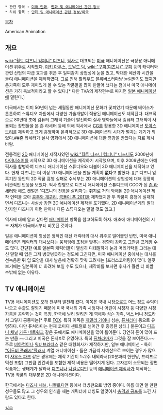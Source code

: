  * 관련 항목 : [[미국 만화]], [[만화 및 애니메이션 관련 정보]]
 * 하위 항목 : [[만화 및 애니메이션 관련 정보/미국]]

[[목차]]

American Animation

== 개요 ==
[[wiki:"월트 디즈니 컴퍼니" 디즈니]], [[픽사]]로 대표되는 [[미국]] 애니메이션은 극장용 애니메이션 위주로 시작했다. [[미키 마우스]], [[도날드 덕]], [[wiki:"구피(디즈니)" 구피]] 등의 캐릭터와 관련 산업의 파급 효과를 겪은 후 일찌감치 상업성에 눈을 떴고, 막대한 예산과 시간을 들여 애니메이션을 제작하였다. 그로 인해 [[할리우드]] [[블록버스터]]마냥 놀림받기도 했지만 온가족이 모두 재미있게 볼 수 있는 작품들을 많이 만들어 냈다는 점에서 미국 애니메이션은 가히 독보적이라고 할 수 있다.[* 다만 TVA의 제작편수로 따지면 [[일본 애니메이션]]에 밀린다.]

미국에서는 이미 50년이 넘는 세월동안 애니메이션 문화가 꽃피었기 때문에 베이스가 튼튼하여 스튜디오 차원에서 다양한 기술개발이 적용된 애니메이션도 제작된다. 대표적으로 80년대 초에 컴퓨터 그래픽 기술이 발전하여 실사 영화들에서 컴퓨터 그래픽이 사용되는 장면들을 본 존 라세터 등에 의해 픽사에서 [[CG]]를 활용한 3D 애니메이션 [[토이스토리]]를 제작하고 크게 흥행하며 본격적으로 3D 애니메이션의 시대가 펼치는 계기가 되었다.##존 라세터가 실사 영화에서 3D 애니메이션에 대한 영감을 받았다는 자료 제시 바람.

전통적인 [[2D]] 애니메이션 제작사였던 [[wiki:"월트 디즈니 컴퍼니" 디즈니]]도 2000년에 [[다이너소어]]를 시작으로 3D 애니메이션을 제작하기 시작했으며, 이후 2006년에는 아예 픽사를 합병하여 디즈니 애니메이션 스튜디오와 더불어 3D 애니메이션을 제작하고 있다. 현재 디즈니는 더 이상 2D 애니메이션을 만들 계획이 '''없다'''고 밝혔다. [http://www.guardian.co.uk/film/2013/mar/07/disney-hand-drawn-animation?CMP=twt_gu #][* 디즈니 암흑기간 동안의 2D 작품 흥행 실패로 수뇌부는 2D 애니메이션의 상업성에 대해 굉장히 비관적인 반응을 보였다. 픽사 합병으로 디즈니 애니메이션 스튜디오의 CCO가 된 [[존 라세터]]와 에드 캣멀은 '디즈니의 전통을 살리자'는 취지로 거의 와해된 2D 애니메이션 제작 인력을 모아 [[공주와 개구리]], [[곰돌이 푸 2011]]을 제작했지만 두 작품이 흥행에 실패하면서 디즈니는 사실상 장편 2D 애니메이션 제작을 포기했다. 2D 애니메이션계의 절대강자인 디즈니가 이런 판이니 다른 스튜디오는 말할 것도 없고.]

역사에 대해 알고 싶다면 [[애니메이션]] 항목을 참고하도록 하자. 애초에 애니메이션의 시초 자체가 미국에서부터 비롯된 것이다.

일본 애니메이션이 영상은 정적인 대신 캐릭터의 대사 위주로 밀어붙인 반면, 미국 애니메이션은 캐릭터의 대사보다는 움직임에 초점을 맞추는 경향이 강하고 그만큼 프레임 수도 많다. 간단한 예로 일본쪽 캐릭터들이 열심히 디테일하게 눈과 머리카락을 그리는 대신 말할 때 입은 그저 벙긋벙긋하는 정도에 그친다면, 미국 애니메이션 중에서는 대사를 선녹음한 뒤 입 모양을 대사 발음에 정확히 맞춰 그려내는 [프리스코어링]이 많다. 얼핏 보기에는 일본쪽이 더 화려해 보일 수도 있으나, 제작비를 보자면 후자가 훨씬 더 비쌀 수밖에 없는 이유다.

== TV 애니메이션 ==
TV용 애니메이션도 오래 전부터 발전해 왔다. 이쪽은 국내 시장으로도 어느 정도 수익이 나오고 수출도 잘되기 때문에 미국 국내의 가족 시청자나 어린이 시청자 등 다양한 시청자층을 공략하는 것이 특징. 한국에 널리 알려진 게 끽해야 [[심슨 가족]], [[벅스 버니]] 정도라서 그렇지 공중파는[* 주로 [[FOX]]. 특히 이쪽은 [[패밀리 가이]]나 심슨, [[퓨쳐라마]] 등으로 유명하다. 다만 퓨쳐라마는 현재 코미디 센트럴로 넘어간 후 종영된 상태.] 물론이고 [[디즈니 채널]] [[카툰 네트워크]] 같은 곳에서도 애니메이션을 많이 틀어준다. 당연히 돈이 많이 드는 만큼 ~~그리고 미국은 돈지X로 유명하다. 특히 [[퓨쳐라마]]가 그것을 잘 보여준다.~~ 주로 [[비아컴]]이나 [[워너브라더스]] 같은 대형회사가 제작하지만, 일부 애니메이션 - 특히 [["어도비 플래시"플래시]] 계열 애니메이션 - 들은 가끔씩 저예산으로 보이는 경우가 많으며 [[사우스 파크]] 같은 경우에는 제작 기간이 1~2주 내외라서(20분짜리 한편당, 프리프로덕션 포함) 그만큼 인건비를 포함한 제작 비용은 떨어지게 된다. 고자본이 소모되는 장편 작품과는 생태계가 달라서 [[디즈니]]나 [[니켈로디언]] 등의 [[애니메이션 제작사]]가 제작하는 TV용 작품의 대부분은 2D 애니메이션이다.

한국에서는 [[디즈니 채널]], [[니켈로디언]] 등에서 더빙판으로 방영 중이다. 이름 대면 알 만한 성우들도 많고 그 성우의 인식을 깨는 캐릭터에 더빙도 알맞아서 [[충격과 공포]]를 느낀 사람도 있다고 한다.

[[각주]]
